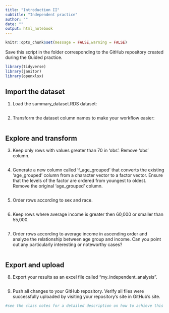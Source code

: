 ```yaml
---
title: "Introduction II"
subtitle: "Independent practice"
author: ""
date: ""
output: html_notebook
---
```


```r
knitr::opts_chunk$set(message = FALSE,warning = FALSE)
```

Save this script in the folder corresponding to the GitHub repository created during the Guided practice.

```r
library(tidyverse)
library(janitor)
library(openxlsx)
```

## Import the dataset

1. Load the summary_dataset.RDS dataset:

```r

```

2. Transform the dataset column names to make your workflow easier:

```r

```

## Explore and transform

3. Keep only rows with values greater than 70 in 'obs'. Remove 'obs' column.

```r

```

4. Generate a new column called 'f_age_grouped' that converts the existing 'age_grouped' column from a character vector to a factor vector. Ensure that the levels of the factor are ordered from youngest to oldest. Remove the original 'age_grouped' column.

```r

```

5. Order rows according to sex and race.

```r

```

6. Keep rows where average income is greater then 60,000 or smaller than 55,000.

```r

```

7. Order rows according to average income in ascending order and analyze the relationship between age group and income. Can you point out any particularly interesting or noteworthy cases?

```r

```

## Export and upload

8. Export your results as an excel file called "my_independent_analysis".

```r

```

9. Push all changes to your GitHub repository. Verify all files were successfully uploaded by visiting your repository's site in GitHub's site.

```r
#see the class notes for a detailed description on how to achieve this step.
```

